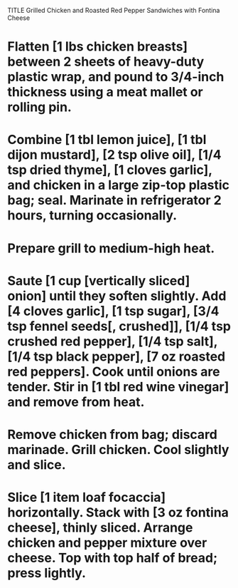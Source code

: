 TITLE Grilled Chicken and Roasted Red Pepper Sandwiches with Fontina Cheese

# Flatten [1 lbs chicken breasts] between 2 sheets of heavy-duty plastic wrap, and pound to 3/4-inch thickness using a meat mallet or rolling pin.

# Combine [1 tbl lemon juice], [1 tbl dijon mustard], [2 tsp olive oil], [1/4 tsp dried thyme], [1 cloves garlic], and chicken in a large zip-top plastic bag; seal. Marinate in refrigerator 2 hours, turning occasionally.

# Prepare grill to medium-high heat.

# Saute [1 cup [vertically sliced] onion] until they soften slightly. Add [4 cloves garlic], [1 tsp sugar], [3/4 tsp fennel seeds[, crushed]], [1/4 tsp crushed red pepper], [1/4 tsp salt], [1/4 tsp black pepper], [7 oz roasted red peppers]. Cook until onions are tender. Stir in [1 tbl red wine vinegar] and remove from heat.

# Remove chicken from bag; discard marinade. Grill chicken. Cool slightly and slice.

# Slice [1 item loaf focaccia] horizontally. Stack with [3 oz fontina cheese], thinly sliced. Arrange chicken and pepper mixture over cheese. Top with top half of bread; press lightly.
